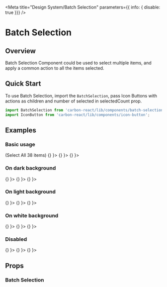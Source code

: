 
<Meta
  title="Design System/Batch Selection" 
  parameters={{ info: { disable: true }}}
/>

# Batch Selection

## Overview

Batch Selection Component could be used to select multiple items, and apply a common action to all the items selected.

## Quick Start

To use Batch Selection, import the `BatchSelection`, pass Icon Buttons with actions as children and number of selected in selectedCount prop.

```jsx
import BatchSelection from 'carbon-react/lib/components/batch-selection';
import IconButton from 'carbon-react/lib/components/icon-button';
```
## Examples
### Basic usage

<Preview>
  <Story name="basic">
    <BatchSelection selectedCount={0}>
      <span style={{ paddingRight: '5px' }}>(<Link>Select All 38 items</Link>)</span>
      <IconButton onAction={ () => {} }><Icon type='csv' /></IconButton>
      <IconButton onAction={ () => {} }><Icon type='bin' /></IconButton>
      <IconButton onAction={ () => {} }><Icon type='pdf' /></IconButton>
    </BatchSelection>
  </Story>
</Preview>

### On dark background

<Preview>
  <Story name="dark">
    <BatchSelection selectedCount={1} colorTheme='dark'>
      <IconButton onAction={ () => {} }><Icon type='csv' /></IconButton>
      <IconButton onAction={ () => {} }><Icon type='bin' /></IconButton>
      <IconButton onAction={ () => {} }><Icon type='pdf' /></IconButton>
    </BatchSelection>
  </Story>
</Preview>

### On light background

<Preview>
  <Story name="light">
    <BatchSelection selectedCount={2} colorTheme='light'>
      <IconButton onAction={ () => {} }><Icon type='csv' /></IconButton>
      <IconButton onAction={ () => {} }><Icon type='bin' /></IconButton>
      <IconButton onAction={ () => {} }><Icon type='pdf' /></IconButton>
    </BatchSelection>
  </Story>
</Preview>

### On white background

<Preview>
  <Story name="white">
    <BatchSelection selectedCount={3} colorTheme='white'>
      <IconButton onAction={ () => {} }><Icon type='csv' /></IconButton>
      <IconButton onAction={ () => {} }><Icon type='bin' /></IconButton>
      <IconButton onAction={ () => {} }><Icon type='pdf' /></IconButton>
    </BatchSelection>
  </Story>
</Preview>

### Disabled

<Preview>
  <Story name="disabled">
    <BatchSelection selectedCount={4} disabled>
      <IconButton onAction={ () => {} }><Icon type='csv' /></IconButton>
      <IconButton onAction={ () => {} }><Icon type='bin' /></IconButton>
      <IconButton onAction={ () => {} }><Icon type='pdf' /></IconButton>
    </BatchSelection>
  </Story>
</Preview>

## Props

### Batch Selection

<Props of={BatchSelection} />
